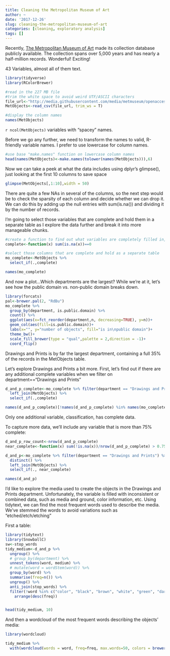 ```yaml
---
title: Cleaning the Metropolitan Museum of Art
author: ~
date: '2017-12-26'
slug: cleaning-the-metropolitan-museum-of-art
categories: [cleaning, exploratory analysis]
tags: []
---
```



Recently, [The Metropolitan Museum of Art](http://metmuseum.org)
 made its collection database publicly available. The collection spans over 5,000 years and has nearly a half-million records. Wonderful!  Exciting!
 
43 Variables, almost all of them text.
 
```r
library(tidyverse)
library(RColorBrewer)

#read in the 227 MB file
#trim the white space to avoid weird UTF/ASCII characters
file_url<-"http://media.githubusercontent.com/media/metmuseum/openaccess/master/MetObjects.csv"
MetObjects<-read_csv(file_url, trim_ws = T)

#display the column names
names(MetObjects)

```

`r ncol(MetObjects)` variables with "spacey" names. 

Before we go any further, we need to transform the names to valid, R-friendly variable names. I prefer to use lowercase for column names.

```r
#use base "make.names" function on lowercase column names
head(names(MetObjects)<-make.names(tolower(names(MetObjects))),6)
```

Now we can take a peek at what the data includes using dplyr's glimpse(), just looking at the first 10 columns to save space

```r
glimpse(MetObjects[,1:10],width = 50)
```

There are quite a few NAs in several of the columns, so the next step would be to check the sparsity of each column and decide whether we can drop it.  We can do this by adding up the null entries with sum(is.na()) and dividing it by the number of records.

I'm going to select those variables that are complete and hold them in a separate table as I explore the data further and break it into more manageable chunks.  
```r
#create a function to find out what variables are completely filled in, suggesting these were required fields during data entry
complete<-function(x) sum(is.na(x))==0

#select those columns that are complete and hold as a separate table
mo_complete<-MetObjects %>% 
  select_if(.,complete)

names(mo_complete)

```



And now a plot...Which departments are the largest? While we're at it, let's see how the public domain vs. non-public domain breaks down.

```r
library(forcats)
pal<-brewer.pal(2, "RdBu")
mo_complete %>%
  group_by(department, is.public.domain) %>% 
  count() %>% 
  ggplot(aes(x=fct_reorder(department,n, decreasing=TRUE), y=n))+
  geom_col(aes(fill=is.public.domain))+
  labs(x="", y="number of objects", fill="is in\npublic domain")+
  theme_bw()+
  scale_fill_brewer(type = "qual",palette = 2,direction = -1)+
  coord_flip()
```

Drawings and Prints is by far the largest department, containing a full 35% of the records in the MetObjects table.  

Let's explore Drawings and Prints a bit more.  First, let's find out if there are any additional complete variables when we filter on department=="Drawings and Prints"

```r
d_and_p_complete<-mo_complete %>% filter(department == "Drawings and Prints") %>% distinct() %>% 
  left_join(MetObjects) %>% 
  select_if(.,complete)

names(d_and_p_complete)[!names(d_and_p_complete) %in% names(mo_complete)]
```

Only one additional variable, classification, has complete data.

To capture more data, we'll include any variable that is more than  75% complete:

```r
d_and_p_row_count<-nrow(d_and_p_complete)
near_complete<-function(x) sum(!is.na(x))/nrow(d_and_p_complete) > 0.75

d_and_p<-mo_complete %>% filter(department == "Drawings and Prints") %>% 
  distinct() %>% 
  left_join(MetObjects) %>% 
  select_if(., near_complete)

names(d_and_p)

```

I'd like to explore the media used to create the objects in  the Drawings and Prints department.  Unfortunately, the variable is filled with inconsistent or combined data, such as media and ground, color information, etc.  Using tidytext, we can find the most frequent words used to describe the media. We've stemmed the words to avoid variations such as "etched/etch/etching"

First a table:
```r
library(tidytext)
library(SnowballC)
sw<-stop_words
tidy_medium<-d_and_p %>% 
  ungroup() %>% 
  # group_by(department) %>% 
  unnest_tokens(word, medium) %>% 
  # mutate(word = wordStem(word)) %>% 
  group_by(word) %>% 
  summarise(freq=n()) %>%
  ungroup() %>% 
  anti_join(stop_words) %>% 
  filter(!word %in% c("color", "black", "brown", "white", "green", "dark", "light", "commercial")) %>% 
    arrange(desc(freq))


head(tidy_medium, 10)
```

And then a wordcloud of the most frequent words describing the objects' media:

```r
library(wordcloud)

tidy_medium %>% 
  with(wordcloud(words = word, freq=freq, max.words=50, colors = brewer.pal(4, "RdBu")))


```

